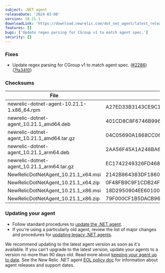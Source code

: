 ```yaml
---
subject: .NET agent
releaseDate: '2024-03-08'
version: 10.21.1
downloadLink: 'https://download.newrelic.com/dot_net_agent/latest_release'
features: []
bugs: ['Update regex parsing for CGroup v1 to match agent spec.']
security: []
---
```


### Fixes

* Update regex parsing for CGroup v1 to match agent spec. ([#2286](https://github.com/newrelic/newrelic-dotnet-agent/issues/2286)) ([7fa3410](https://github.com/newrelic/newrelic-dotnet-agent/commit/7fa34102a27114f3bc09f47a5c9e08a9e0382f52))

### Checksums

| File                                       | SHA - 256  Hash                                                  |
| ------------------------------------------ | ---------------------------------------------------------------- |
| newrelic-dotnet-agent-10.21.1-1.x86_64.rpm | A27ED33B3143CE9C175CC92BC31327B63080AF8F9051D5BA511ADD008A746E27 |
| newrelic-dotnet-agent_10.21.1_amd64.deb    | 401CD8C8F6746B996247446CEC82D10C78DE4ABDD60898E94E601FC0E5E4900E |
| newrelic-dotnet-agent_10.21.1_amd64.tar.gz | 04C05690A1868CC06FF02DA47A9AB123325A9573C94E5E6BF16C83BE205C51E2 |
| newrelic-dotnet-agent_10.21.1_arm64.deb    | 2AA56F45A1A248BA6377F0FF7EFC62EEA566F5FA175635D066E6FFB2DED43E55 |
| newrelic-dotnet-agent_10.21.1_arm64.tar.gz | EC1742249326FD46848591A192C20C45BB77C22FBBEB6CD9D40B828C24084E91 |
| NewRelicDotNetAgent_10.21.1_x64.msi        | 2142B864383DF18607B934BE608F70ACFDC0A4819802E89D539B9F9CF34282C5 |
| NewRelicDotNetAgent_10.21.1_x64.zip        | 0F48FB9C9F1CDB24F3653D1B79993AE825D6D9405F380AC7B887E7EAAEE9A335 |
| NewRelicDotNetAgent_10.21.1_x86.msi        | 18D2950904EE6010050AE4A33FED63CE91180B903A5818D2BD6477C00F812824 |
| NewRelicDotNetAgent_10.21.1_x86.zip        | 79F000CF1B5DACB96E573ADF4B331FE5E49165CBFA7ECA73C70F96B20B390567 |

### Updating your agent

* Follow standard procedures to [update the .NET agent](/docs/agents/net-agent/installation-configuration/update-net-agent).
* If you're using a particularly old agent, review the list of major changes and procedures for [updating legacy .NET agents](/docs/agents/net-agent/troubleshooting/upgrade-legacy-net-agents).

We recommend updating to the latest agent version as soon as it's available. If you can't upgrade to the latest version, update your agents to a version no more than 90 days old. Read more about [keeping your agent up to date](/docs/new-relic-solutions/new-relic-one/install-configure/update-new-relic-agent).
See the New Relic .NET agent [EOL policy doc](/docs/apm/agents/net-agent/getting-started/net-agent-eol-policy) for information about agent releases and support dates.

